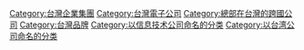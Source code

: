 [[Category:台灣企業集團|Category:台灣企業集團]]
[[Category:台灣電子公司|Category:台灣電子公司]]
[[Category:總部在台灣的跨國公司|Category:總部在台灣的跨國公司]]
[[Category:台灣品牌|Category:台灣品牌]]
[[Category:以信息技术公司命名的分类|Category:以信息技术公司命名的分类]]
[[Category:以台湾公司命名的分类|Category:以台湾公司命名的分类]]
